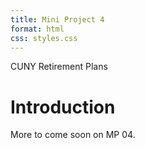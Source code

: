```yaml
---
title: Mini Project 4
format: html
css: styles.css
---
```


CUNY Retirement Plans

# Introduction

More to come soon on MP 04.